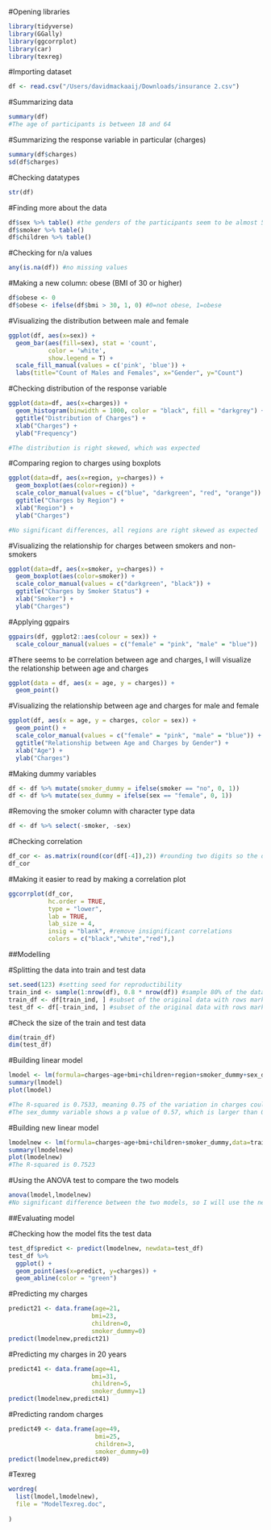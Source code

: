 #Opening libraries
```r
library(tidyverse)
library(GGally)
library(ggcorrplot)
library(car)
library(texreg)
```

#Importing dataset
```r
df <- read.csv("/Users/davidmackaaij/Downloads/insurance 2.csv")
```

#Summarizing data
```r
summary(df)
#The age of participants is between 18 and 64
```

#Summarizing the response variable in particular (charges)
```r
summary(df$charges)
sd(df$charges)
```

#Checking datatypes
```r
str(df)
```

#Finding more about the data
```r
df$sex %>% table() #the genders of the participants seem to be almost 50/50
df$smoker %>% table()
df$children %>% table()
```

#Checking for n/a values
```r
any(is.na(df)) #no missing values
```

#Making a new column: obese (BMI of 30 or higher)
```r
df$obese <- 0
df$obese <- ifelse(df$bmi > 30, 1, 0) #0=not obese, 1=obese
```


#Visualizing the distribution between male and female
```r
ggplot(df, aes(x=sex)) +
  geom_bar(aes(fill=sex), stat = 'count', 
           color = 'white',
           show.legend = T) +
  scale_fill_manual(values = c('pink', 'blue')) +
  labs(title="Count of Males and Females", x="Gender", y="Count")
```

#Checking distribution of the response variable
```r
ggplot(data=df, aes(x=charges)) + 
  geom_histogram(binwidth = 1000, color = "black", fill = "darkgrey") +
  ggtitle("Distribution of Charges") +
  xlab("Charges") +
  ylab("Frequency")

#The distribution is right skewed, which was expected 
```

#Comparing region to charges using boxplots
```r
ggplot(data=df, aes(x=region, y=charges)) + 
  geom_boxplot(aes(color=region)) +
  scale_color_manual(values = c("blue", "darkgreen", "red", "orange")) +
  ggtitle("Charges by Region") +
  xlab("Region") +
  ylab("Charges")

#No significant differences, all regions are right skewed as expected
```
#Visualizing the relationship for charges between smokers and non-smokers
```r
ggplot(data=df, aes(x=smoker, y=charges)) + 
  geom_boxplot(aes(color=smoker)) +
  scale_color_manual(values = c("darkgreen", "black")) +
  ggtitle("Charges by Smoker Status") +
  xlab("Smoker") +
  ylab("Charges")
```

#Applying ggpairs
```r
ggpairs(df, ggplot2::aes(colour = sex)) + 
  scale_colour_manual(values = c("female" = "pink", "male" = "blue"))
```

#There seems to be correlation between age and charges, I will visualize the relationship between age and charges
```r
ggplot(data = df, aes(x = age, y = charges)) + 
  geom_point()
```

#Visualizing the relationship between age and charges for male and female
```r
ggplot(df, aes(x = age, y = charges, color = sex)) + 
  geom_point() + 
  scale_color_manual(values = c("female" = "pink", "male" = "blue")) +
  ggtitle("Relationship between Age and Charges by Gender") + 
  xlab("Age") + 
  ylab("Charges")
```

#Making dummy variables 
```r
df <- df %>% mutate(smoker_dummy = ifelse(smoker == "no", 0, 1))
df <- df %>% mutate(sex_dummy = ifelse(sex == "female", 0, 1))
```

#Removing the smoker column with character type data
```r
df <- df %>% select(-smoker, -sex)
```

#Checking correlation
```r
df_cor <- as.matrix(round(cor(df[-4]),2)) #rounding two digits so the data is easier to read
df_cor
```

#Making it easier to read by making a correlation plot
```r
ggcorrplot(df_cor, 
           hc.order = TRUE, 
           type = "lower",
           lab = TRUE,
           lab_size = 4,
           insig = "blank", #remove insignificant correlations
           colors = c("black","white","red"),)
```

##Modelling

#Splitting the data into train and test data 
```r
set.seed(123) #setting seed for reproductibility
train_ind <- sample(1:nrow(df), 0.8 * nrow(df)) #sample 80% of the data for training and create a boolean index for it
train_df <- df[train_ind, ] #subset of the original data with rows marked as TRUE in the index
test_df <- df[-train_ind, ] #subset of the original data with rows marked as FALSE in the index
```

#Check the size of the train and test data
```r
dim(train_df)
dim(test_df)
```


#Building linear model
```r
lmodel <- lm(formula=charges~age+bmi+children+region+smoker_dummy+sex_dummy,data=train_df)
summary(lmodel)
plot(lmodel)

#The R-squared is 0.7533, meaning 0.75 of the variation in charges could be explained by the independent variables
#The sex_dummy variable shows a p value of 0.57, which is larger than 0.05, meaning that there is no strong evidence for saying that this predictor is associated with the response variable. The regions also all have a p value higher than 0.05.
```

#Building new linear model
```r
lmodelnew <- lm(formula=charges~age+bmi+children+smoker_dummy,data=train_df)
summary(lmodelnew)
plot(lmodelnew)
#The R-squared is 0.7523
```

#Using the ANOVA test to compare the two models
```r
anova(lmodel,lmodelnew)
#No significant difference between the two models, so I will use the new, more simple model which uses 4 predictor values instead 6. 
```

##Evaluating model    

#Checking how the model fits the test data
```r
test_df$predict <- predict(lmodelnew, newdata=test_df)
test_df %>%
  ggplot() +
  geom_point(aes(x=predict, y=charges)) +
  geom_abline(color = "green")
```

#Predicting my charges
```r
predict21 <- data.frame(age=21, 
                       bmi=23, 
                       children=0, 
                       smoker_dummy=0)
predict(lmodelnew,predict21)
```

#Predicting my charges in 20 years
```r
predict41 <- data.frame(age=41, 
                       bmi=31, 
                       children=5, 
                       smoker_dummy=1)
predict(lmodelnew,predict41)
```

#Predicting random charges
```r
predict49 <- data.frame(age=49,
                        bmi=25,
                        children=3,
                        smoker_dummy=0)
predict(lmodelnew,predict49)
```

#Texreg
```r
wordreg(
  list(lmodel,lmodelnew),
  file = "ModelTexreg.doc",
  
)
```


